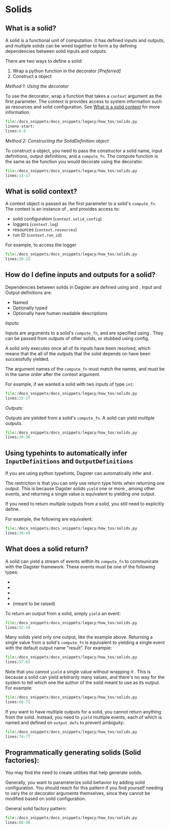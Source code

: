 
<DynamicMetaTags
  title="How-to Solids | Dagster"
  description="Dagster is a system for building modern data applications."
/>

# Solids

## What is a solid?

A solid is a functional unit of computation. It has defined inputs and
outputs, and multiple solids can be wired together to form a <PyObject module="dagster" object="PipelineDefinition" displayText="Pipeline" /> by
defining dependencies between solid inputs and outputs.

There are two ways to define a solid:

1.  Wrap a python function in the <PyObject module="dagster" object="solid" displayText="@solid" /> decorator
    _\[Preferred\]_
2.  Construct a <PyObject module="dagster" object="SolidDefinition"/> object

_Method 1: Using the decorator_

To use the <PyObject module="dagster" object="solid" displayText="@solid" /> decorator,
wrap a function that takes a `context` argument as the first
parameter. The context is provides access to system information such as
resources and solid configuration. See [What is a solid
context](#what-is-solid-context) for more information.

```python literalinclude caption=solids.py
file:/docs_snippets/docs_snippets/legacy/how_tos/solids.py
lineno-start:
lines:6-8
```

_Method 2: Constructing the SolidDefinition object_

To construct a <PyObject module="dagster" object="SolidDefinition"/> object,
you need to pass the constructor a solid name,
input definitions, output definitions, and a `compute_fn`. The compute
function is the same as the function you would decorate using the <PyObject module="dagster" object="solid" displayText="@solid" /> decorator.

```python literalinclude caption=solids.py
file:/docs_snippets/docs_snippets/legacy/how_tos/solids.py
lines:11-17
```

## What is solid context?

A context object is passed as the first parameter to a solid's
`compute_fn`. The context is an instance of <PyObject module="dagster" object="SystemComputeExecutionContext" />,
and provides access to:

- solid configuration (`context.solid_config`)
- loggers (`context.log`)
- resources (`context.resources`)
- run ID (`context.run_id`)

For example, to access the logger

```python literalinclude caption=solids.py
file:/docs_snippets/docs_snippets/legacy/how_tos/solids.py
lines:20-22
```

## How do I define inputs and outputs for a solid?

Dependencies between solids in Dagster are defined using <PyObject module="dagster" object="InputDefinition" displayText="InputDefinitions" /> and <PyObject module="dagster" object="OutputDefinition" displayText="OutputDefinitions" />.
Input and Output definitions are:

- Named
- Optionally typed
- Optionally have human readable descriptions

_Inputs:_

Inputs are arguments to a solid's `compute_fn`, and are specified using <PyObject module="dagster" object="InputDefinition" displayText="InputDefinitionss" />.
They can be passed from outputs of other solids, or stubbed using config.

A solid only executes once all of its inputs have been resolved, which
means that the all of the outputs that the solid depends on have been
successfully yielded.

The argument names of the `compute_fn` must match the <PyObject module="dagster" object="InputDefinition" displayText="InputDefinitionss" /> names,
and must be in the same order after the context argument.

For example, if we wanted a solid with two inputs of type `int`:

```python literalinclude caption=solids.py
file:/docs_snippets/docs_snippets/legacy/how_tos/solids.py
lines:25-27
```

_Outputs:_

Outputs are yielded from a solid's `compute_fn`. A solid can yield
multiple outputs.

```python literalinclude caption=solids.py
file:/docs_snippets/docs_snippets/legacy/how_tos/solids.py
lines:30-36
```

## Using typehints to automatically infer `InputDefinitions` and `OutputDefinitions`

If you are using python typehints, Dagster can automatically infer <PyObject module="dagster" object="InputDefinition" displayText="InputDefinitions" /> and <PyObject module="dagster" object="OutputDefinition" displayText="OutputDefinitions" />.

The restriction is that you can only use return type hints when
returning one output. This is because Dagster solids `yield` one or more <PyObject module="dagster" object="Output" displayText="Outputs" />,
among other events, and returning a single value is equivalent to yielding one output.

If you need to return _multiple_ outputs from a solid, you still need to
explicitly define <PyObject module="dagster" object="OutputDefinition" displayText="OutputDefinitions" />.

For example, the following are equivalent:

```python literalinclude caption=solids.py
file:/docs_snippets/docs_snippets/legacy/how_tos/solids.py
lines:39-49
```

## What does a solid return?

A solid can yield a stream of events within its `compute_fn` to
communicate with the Dagster framework. These events must be one of the
following types:

- <PyObject module="dagster" object="Output" />
- <PyObject module="dagster" object="Materialization" />
- <PyObject module="dagster" object="ExpectationResult" />
- <PyObject module="dagster" object="TypeCheck" />
- <PyObject module="dagster" object="Failure" /> (meant to be raised)

To return an output from a solid, simply `yield` an <PyObject module="dagster" object="Output" /> event:

```python literalinclude caption=solids.py
file:/docs_snippets/docs_snippets/legacy/how_tos/solids.py
lines:52-54
```

Many solids yield only one output, like the example above. Returning a
single value from a solid's `compute_fn` is equivalent to yielding a
single <PyObject module="dagster" object="Output" /> event
with the default output name "result". For example:

```python literalinclude caption=solids.py
file:/docs_snippets/docs_snippets/legacy/how_tos/solids.py
lines:57-65
```

Note that you cannot `yield` a single value without wrapping it <PyObject module="dagster" object="Output" />.
This is because a solid can yield arbitrarily many values, and there's no way
for the system to tell which one the author of the solid meant to use as
its output. For example:

```python literalinclude caption=solids.py
file:/docs_snippets/docs_snippets/legacy/how_tos/solids.py
lines:68-71
```

If you want to have multiple outputs for a solid, you cannot return
anything from the solid. Instead, you need to `yield` multiple <PyObject module="dagster" object="Output" /> events,
each of which is named and defined on `output_defs` to prevent ambiguity:

```python literalinclude caption=solids.py
file:/docs_snippets/docs_snippets/legacy/how_tos/solids.py
lines:74-77
```

## Programmatically generating solids (Solid factories):

You may find the need to create utilities that help generate solids.

Generally, you want to parameterize solid behavior by adding solid
configuration. You should reach for this pattern if you find yourself
needing to vary the <PyObject module="dagster" object="SolidDefinition" /> or <PyObject module="dagster" object="solid" displayText="@solid" /> decorator
arguments themselves, since they cannot be modified based on solid configuration.

General solid factory pattern:

```python literalinclude caption=solids.py
file:/docs_snippets/docs_snippets/legacy/how_tos/solids.py
lines:80-98
```
